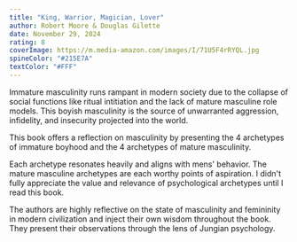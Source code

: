 ```yaml
---
title: "King, Warrior, Magician, Lover"
author: Robert Moore & Douglas Gilette
date: November 29, 2024
rating: 8
coverImage: https://m.media-amazon.com/images/I/71U5F4rRYQL.jpg
spineColor: "#215E7A"
textColor: "#FFF"
---
```


Immature masculinity runs rampant in modern society due to the collapse of social functions like ritual intitiation and the lack of mature masculine role models. This boyish masculinity is the source of unwarranted aggression, infidelity, and insecurity projected into the world.

This book offers a reflection on masculinity by presenting the 4 archetypes of immature boyhood and the 4 archetypes of mature masculinity.

Each archetype resonates heavily and aligns with mens' behavior. The mature masculine archetypes are each worthy points of aspiration. I didn't fully appreciate the value and relevance of psychological archetypes until I read this book.

The authors are highly reflective on the state of masculinity and femininity in modern civilization and inject their own wisdom throughout the book. They present their observations through the lens of Jungian psychology.
